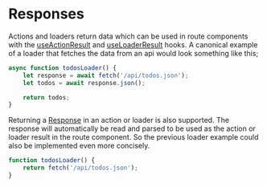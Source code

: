 # Responses

Actions and loaders return data which can be used in route components with the [useActionResult](/hooks/use-action-result) and [useLoaderResult](/hooks/use-loader-result) hooks. A canonical example of a loader that fetches the data from an api would look something like this;

```javascript
async function todosLoader() {
	let response = await fetch('/api/todos.json');
	let todos = await response.json();

	return todos;
}
```

Returning a [Response](https://developer.mozilla.org/en-US/docs/Web/API/Response) in an action or loader is also supported.
The response will automatically be read and parsed to be used as the action or loader result in the route component. So the previous loader example could also be implemented even more concisely.

```javascript
function todosLoader() {
	return fetch('/api/todos.json');
}
```
